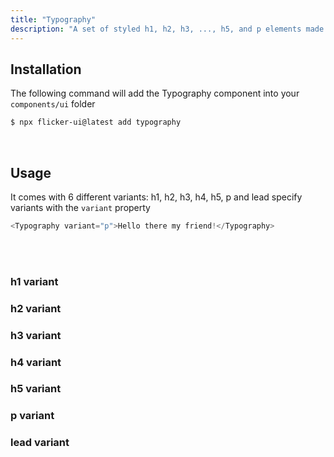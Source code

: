```yaml
---
title: "Typography"
description: "A set of styled h1, h2, h3, ..., h5, and p elements made for improved reusability"
---
```




## Installation

The following command will add the Typography component into your `components/ui` folder

```bash
$ npx flicker-ui@latest add typography
```

<br />

## Usage

It comes with 6 different variants: h1, h2, h3, h4, h5, p and lead
specify variants with the `variant` property
```js /variant="p"/
<Typography variant="p">Hello there my friend!</Typography>
```
<br/>
<br/>

### h1 variant 
<PreviewBox className="mb-12" component="typography-h1"/>

### h2 variant 
<PreviewBox className="mb-12" component="typography-h2"/>

### h3 variant 
<PreviewBox className="mb-12" component="typography-h3"/>

### h4 variant 
<PreviewBox className="mb-12" component="typography-h4"/>

### h5 variant 
<PreviewBox className="mb-12" component="typography-h5"/>

### p variant 
<PreviewBox className="mb-12" component="typography-p"/>

### lead variant 
<PreviewBox className="mb-12" component="typography-lead"/>